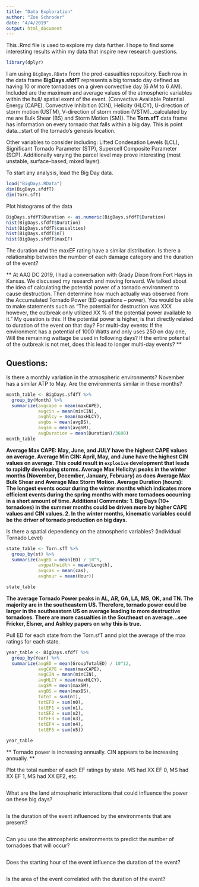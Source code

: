 ```yaml
---
title: "Data Exploration"
author: "Zoe Schroder"
date: "4/4/2019"
output: html_document
---
```


This .Rmd file is used to explore my data further. I hope to find some interesting results within my data that inspire new research questions. 

```r
library(dplyr)
```


I am using `BigDays.RData` from the pred-casualties repository. Each row in the data frame **BigDays.sfdfT** represents a big tornado day defined as having 10 or more tornadoes on a given convective day (6 AM to 6 AM). Included are the maximum and average values of the atmospheric variables within the hull/ spatial exent of the event. (Convective Available Potential Energy (CAPE), Convective Inhibition (CIN), Helicity (HLCY), U-direction of storm motion (USTM), V-direction of storm motion (VSTM)...calculated by me are Bulk Shear (BS) and Storm Motion (SM)). The **Torn.sfT** data frame has information on every tornado that falls within a big day. This is point data...start of the tornado's genesis location.

Other variables to consider including: Lifted Condesation Levels (LCL), Significant Tornado Parameter (STP), Supercell Composite Parameter (SCP). Additionally varying the parcel level may prove interesting (most unstable, surface-based, mixed layer). 

To start any analysis, load the Big Day data. 
```r
load("BigDays.RData")
dim(BigDays.sfdfT)
dim(Torn.sfT)
```

Plot histograms of the data
```r
BigDays.sfdfT$Duration <- as.numeric(BigDays.sfdfT$Duration)
hist(BigDays.sfdfT$Duration)
hist(BigDays.sfdfT$casualties)
hist(BigDays.sfdfT$nT)
hist(BigDays.sfdfT$maxEF)
```

The duration and the maxEF rating have a similar distribution. Is there a relationship between the number of each damage category and the duration of the event? 

** At AAG DC 2019, I had a conversation with Grady Dixon from Fort Hays in Kansas. We discussed my research and moving forward. We talked about the idea of calculating the potential power of a tornado environment to cause destruction. Then determine how much actually was observed from the Accumulated Tornado Power (ED equations -- power). You would be able to make statements such as "The potential for destruction was XXX however, the outbreak only utilized XX % of the potential power available to it." My question is this: If the potential power is higher, is that directly related to duration of the event on that day? For multi-day events: If the environment has a potential of 1000 Watts and only uses 250 on day one, Will the remaining wattage be used in following days? If the entire potential of the outbreak is not met, does this lead to longer multi-day events? **

################
## Questions: ##
################

Is there a monthly variation in the atmospheric environments? 
November has a similar ATP to May. Are the environments similar in these months? 

```r
month_table <- BigDays.sfdfT %>%
  group_by(Month) %>% 
  summarize(avgcape = mean(maxCAPE),
            avgcin = mean(minCIN),
            avghlcy = mean(maxHLCY),
            avgbs = mean(avgBS),
            avgsm = mean(avgSM), 
            avgDuration = mean(Duration)/3600)
month_table
```
**Average Max CAPE: May, June, and JULY have the highest CAPE values on average. Average Min CIN: April, May, and June have the highest CIN values on average. This could result in `explosive` development that leads to rapidly developing storms. Average Max Helicity: peaks in the winter months (November, December, January, February) as does Average Max Bulk Shear and Average Max Storm Motion. Average Duration (hours): The longest events occur during the winter months which indicates more efficient events during the spring months with more tornadoes occurring in a short amount of time. Additional Comments: 1. Big Days (10+ tornadoes) in the summer months could be driven more by higher CAPE values and CIN values. 2. In the winter months, kinematic variables could be the driver of tornado production on big days.**

Is there a spatial dependency on the atmospheric variables? (Individual Tornado Level)
```r
state_table <- Torn.sfT %>%
  group_by(st) %>% 
  summarize(avgED = mean(ED) / 10^9,
            avgpathwidth = mean(Length),
            avgcas = mean(cas),
            avghour = mean(Hour))

state_table 
```

**The average Tornado Power peaks in AL, AR, GA, LA, MS, OK, and TN. The majority are in the southeastern US. Therefore, tornado power could be larger in the southeastern US on average leading to more destructive tornadoes. There are more casualties in the Southeast on average...see Fricker, Elsner, and Ashley papers on why this is true. ** 

Pull ED for each state from the Torn.sfT annd plot the average of the max ratings for each state. 

```r
year_table <- BigDays.sfdfT %>%
  group_by(Year) %>% 
  summarize(avgED = mean(GroupTotalED) / 10^12,
            avgCAPE = mean(maxCAPE),
            avgCIN = mean(minCIN),
            avgHLCY = mean(maxHLCY),
            avgSM = mean(maxSM),
            avgBS = mean(maxBS),
            totnT = sum(nT), 
            totEF0 = sum(n0),
            totEF1 = sum(n1),
            totEF2 = sum(n2),
            totEF3 = sum(n3),
            totEF4 = sum(n4),
            totEF5 = sum(n5))

year_table 
```
** Tornado power is increasing annually. CIN appears to be increasing annually. **

Plot the total number of each EF ratings by state. MS had XX EF 0, MS had XX EF 1, MS had XX EF2, etc.

```r

```

What are the land atmospheric interactions that could influence the power on these big days? 

```r

```

Is the duration of the event influenced by the environments that are present? 

```r

```

Can you use the atmospheric environments to predict the number of tornadoes that will occur? 

```r

```

Does the starting hour of the event influence the duration of the event? 

```r

```

Is the area of the event correlated with the duration of the event? 

```r

```

